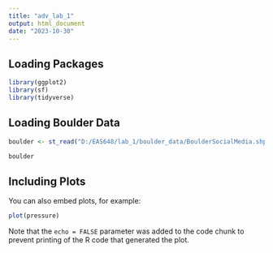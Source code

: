 ```yaml
---
title: "adv_lab_1"
output: html_document
date: "2023-10-30"
---
```


## Loading Packages

```r
library(ggplot2)
library(sf)
library(tidyverse)
```

## Loading Boulder Data

```r
boulder <- st_read("D:/EAS648/lab_1/boulder_data/BoulderSocialMedia.shp")

boulder
```

## Including Plots

You can also embed plots, for example:

```r
plot(pressure)
```

Note that the `echo = FALSE` parameter was added to the code chunk to prevent printing of the R code that generated the plot.

